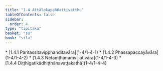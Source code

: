 ```yaml
---
title: "1.4 Attālokapaññattivatthu"
tableOfContents: false
sidebar:
  order: 4
type: "tipitaka"
basket: "su"
book: "sila"
---
```



<DynamicBreadcrumb />



<TableOfContents book="sila" section="1.4">
* [1.4.1 Paritassitavipphanditavāra](1-4/1-4-1)
* [1.4.2 Phassapaccayāvāra](1-4/1-4-2)
* [1.4.3 Netaṃṭhānaṃvijjativāra](1-4/1-4-3)
* [1.4.4 Diṭṭhigatikādhiṭṭhānavaṭṭakathā](1-4/1-4-4)
</TableOfContents>